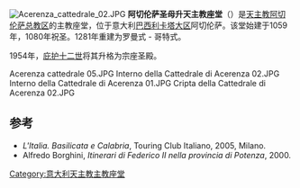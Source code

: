 [[File:Acerenza_cattedrale_02.JPG|right]]
'''阿切伦萨圣母升天主教座堂'''（{{lang-it|Cattedrale di Santa Maria Assunta e San Canio vescovo}}）是[[天主教阿切伦萨总教区|天主教阿切伦萨总教区]]的主教座堂，位于意大利[[巴西利卡塔大区|巴西利卡塔大区]]阿切伦萨。该堂始建于1059年，1080年祝圣。1281年重建为罗曼式 - 哥特式。

1954年，[[庇护十二世|庇护十二世]]将其升格为宗座圣殿。

<gallery>
Acerenza cattedrale 05.JPG
Interno della Cattedrale di Acerenza 02.JPG
Interno della Cattedrale di Acerenza 01.JPG
Cripta della Cattedrale di Acerenza 02.JPG
</gallery>

==参考==
* ''L'Italia. Basilicata e Calabria'', Touring Club Italiano, 2005, Milano.
* Alfredo Borghini, ''Itinerari di Federico II nella provincia di Potenza'', 2000.

{{意大利天主教主教座堂}}
{{Authority control}}

[[Category:意大利天主教主教座堂|Category:意大利天主教主教座堂]]
{{Church-stub}}